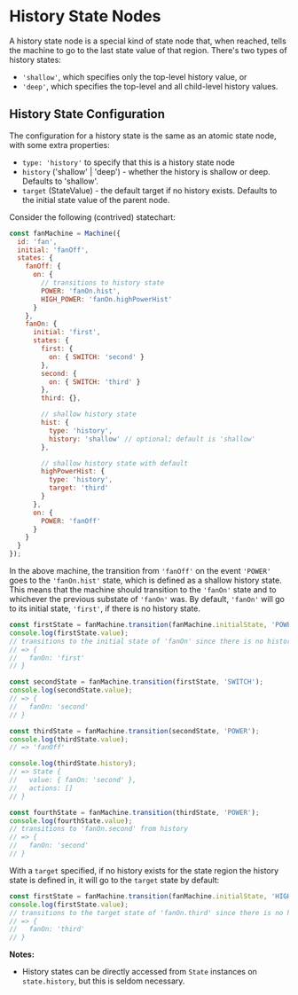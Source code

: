 # History State Nodes

A history state node is a special kind of state node that, when reached, tells the machine to go to the last state value of that region. There's two types of history states:

- `'shallow'`, which specifies only the top-level history value, or
- `'deep'`, which specifies the top-level and all child-level history values.

## History State Configuration

The configuration for a history state is the same as an atomic state node, with some extra properties:
- `type: 'history'` to specify that this is a history state node
- `history` ('shallow' | 'deep') - whether the history is shallow or deep. Defaults to 'shallow'.
- `target` (StateValue) - the default target if no history exists. Defaults to the initial state value of the parent node.

Consider the following (contrived) statechart:

```js
const fanMachine = Machine({
  id: 'fan',
  initial: 'fanOff',
  states: {
    fanOff: {
      on: {
        // transitions to history state
        POWER: 'fanOn.hist',
        HIGH_POWER: 'fanOn.highPowerHist'
      }
    },
    fanOn: {
      initial: 'first',
      states: {
        first: {
          on: { SWITCH: 'second' }
        },
        second: {
          on: { SWITCH: 'third' }
        },
        third: {},

        // shallow history state
        hist: {
          type: 'history',
          history: 'shallow' // optional; default is 'shallow'
        },

        // shallow history state with default
        highPowerHist: {
          type: 'history',
          target: 'third'
        }
      },
      on: {
        POWER: 'fanOff'
      }
    }
  }
});
```

In the above machine, the transition from `'fanOff'` on the event `'POWER'` goes to the `'fanOn.hist'` state, which is defined as a shallow history state. This means that the machine should transition to the `'fanOn'` state and to whichever the previous substate of `'fanOn'` was. By default, `'fanOn'` will go to its initial state, `'first'`, if there is no history state.

```js
const firstState = fanMachine.transition(fanMachine.initialState, 'POWER');
console.log(firstState.value);
// transitions to the initial state of 'fanOn' since there is no history
// => {
//   fanOn: 'first'
// }

const secondState = fanMachine.transition(firstState, 'SWITCH');
console.log(secondState.value);
// => {
//   fanOn: 'second'
// }

const thirdState = fanMachine.transition(secondState, 'POWER');
console.log(thirdState.value);
// => 'fanOff'

console.log(thirdState.history);
// => State {
//   value: { fanOn: 'second' },
//   actions: []
// }

const fourthState = fanMachine.transition(thirdState, 'POWER');
console.log(fourthState.value);
// transitions to 'fanOn.second' from history
// => {
//   fanOn: 'second'
// }
```

With a `target` specified, if no history exists for the state region the history state is defined in, it will go to the `target` state by default:

```js
const firstState = fanMachine.transition(fanMachine.initialState, 'HIGH_POWER');
console.log(firstState.value);
// transitions to the target state of 'fanOn.third' since there is no history
// => {
//   fanOn: 'third'
// }
```

**Notes:**

- History states can be directly accessed from `State` instances on `state.history`, but this is seldom necessary.
